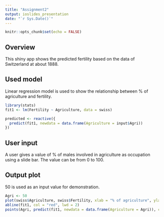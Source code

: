 ```yaml
---
title: "Assignment2"
output: ioslides_presentation
date: "`r Sys.Date()`"
---
```


```r
knitr::opts_chunk$set(echo = FALSE)
```

## Overview

This shiny app shows the predicted fertility based on the data of Switzerland at about 1888.


## Used model

Linear regression model is used to show the relationship between % of agriculture and fertility.

```r
library(stats)
fit1 <- lm(Fertility ~ Agriculture, data = swiss)
```

```r
predicted <- reactive({
  predict(fit1, newdata = data.frame(Agriculture = input$Agri))
})
```


## User input

A user gives a value of % of males involved in agriculture as occupation using a slide bar.
The value can be from 0 to 100.

## Output plot
50 is used as an input value for demonstration.

```r
Agri <- 50
plot(swiss$Agriculture, swiss$Fertility, xlab = "% of agriculture", ylab = "Fertility")
abline(fit1, col = "red", lwd = 2)
points(Agri, predict(fit1, newdata = data.frame(Agriculture = Agri)), col = "red", pch = 16, cex = 2)
```


